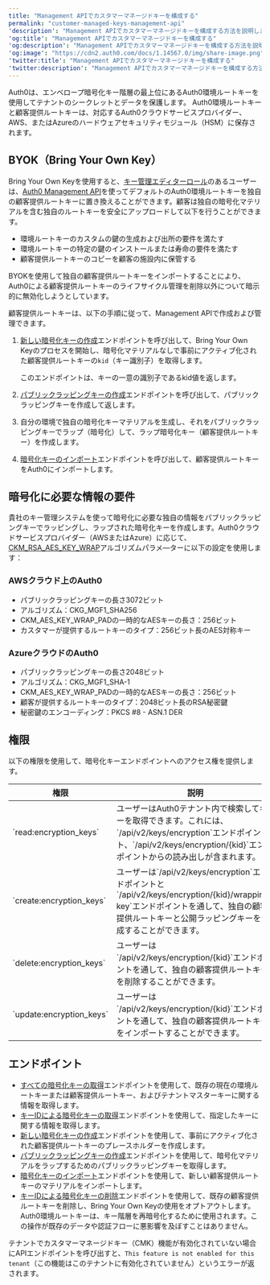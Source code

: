 ```yaml
---
title: "Management APIでカスタマーマネージドキーを構成する"
permalink: "customer-managed-keys-management-api"
'description': "Management APIでカスタマーマネージドキーを構成する方法を説明します"
'og:title': "Management APIでカスタマーマネージドキーを構成する"
'og:description': "Management APIでカスタマーマネージドキーを構成する方法を説明します"
'og:image': "https://cdn2.auth0.com/docs/1.14567.0/img/share-image.png"
'twitter:title': "Management APIでカスタマーマネージドキーを構成する"
'twitter:description': "Management APIでカスタマーマネージドキーを構成する方法を説明します"
---
```


Auth0は、エンベロープ暗号化キー階層の最上位にあるAuth0環境ルートキーを使用してテナントのシークレットとデータを保護します。 Auth0環境ルートキーと顧客提供ルートキーは、対応するAuth0クラウドサービスプロバイダー、AWS、またはAzureのハードウェアセキュリティモジュール（HSM）に保存されます。

## BYOK（Bring Your Own Key）

Bring Your Own Keyを使用すると、[キー管理エディターロール](/ja-jp/get-started/manage-dashboard-access/add-dashboard-users)のあるユーザーは、[Auth0 Management API](https://auth0.com/docs/api/management/v2)を使ってデフォルトのAuth0環境ルートキーを独自の顧客提供ルートキーに置き換えることができます。顧客は独自の暗号化マテリアルを含む独自のルートキーを安全にアップロードして以下を行うことができます。

* 環境ルートキーのカスタムの鍵の生成および出所の要件を満たす
* 環境ルートキーの特定の鍵のインストールまたは寿命の要件を満たす
* 顧客提供ルートキーのコピーを顧客の施設内に保管する

<Warning>

BYOKを使用して独自の顧客提供ルートキーをインポートすることにより、Auth0による顧客提供ルートキーのライフサイクル管理を削除以外について暗示的に無効化しようとしています。

</Warning>

顧客提供ルートキーは、以下の手順に従って、<Tooltip data-tooltip-id="react-containers-DefinitionTooltip-0" href="/ja-jp/glossary?term=management-api" tip="Management API: 顧客が管理タスクを実行できるようにするための製品。" cta="用語集の表示">Management API</Tooltip>で作成および管理できます。

1. [新しい暗号化キーの作成](https://auth0.com/docs/api/management/v2/keys/post-encryption)エンドポイントを呼び出して、Bring Your Own Keyのプロセスを開始し、暗号化マテリアルなしで事前にアクティブ化された顧客提供ルートキーの`kid`（キー識別子）を取得します。

   <Callout icon="file-lines" color="#0EA5E9" iconType="regular">

   このエンドポイントは、キーの一意の識別子であるkid値を返します。

   </Callout>

2. [パブリックラッピングキーの作成](https://auth0.com/docs/api/management/v2/keys/post-encryption-wrapping-key)エンドポイントを呼び出して、パブリックラッピングキーを作成して返します。
3. 自分の環境で独自の暗号化キーマテリアルを生成し、それをパブリックラッピングキーでラップ（暗号化）して、ラップ暗号化キー（顧客提供ルートキー）を作成します。
4. [暗号化キーのインポート](https://auth0.com/docs/api/management/v2/keys/post-encryption-key)エンドポイントを呼び出して、顧客提供ルートキーをAuth0にインポートします。

## 暗号化に必要な情報の要件

貴社のキー管理システムを使って暗号化に必要な独自の情報をパブリックラッピングキーでラッピングし、ラップされた暗号化キーを作成します。Auth0クラウドサービスプロバイダー（AWSまたはAzure）に応じて、[CKM_RSA_AES_KEY_WRAP](https://docs.oasis-open.org/pkcs11/pkcs11-curr/v2.40/cos01/pkcs11-curr-v2.40-cos01.html#_Toc408226894)アルゴリズムパラメ―ターに以下の設定を使用します：

### AWSクラウド上のAuth0

* パブリックラッピングキーの長さ3072ビット
* アルゴリズム：CKG_MGF1_SHA256
* CKM_AES_KEY_WRAP_PADの一時的なAESキーの長さ：256ビット
* カスタマーが提供するルートキーのタイプ：256ビット長のAES対称キー

### AzureクラウドのAuth0

* パブリックラッピングキーの長さ2048ビット
* アルゴリズム：CKG_MGF1_SHA-1
* CKM_AES_KEY_WRAP_PADの一時的なAESキーの長さ：256ビット
* 顧客が提供するルートキーのタイプ：2048ビット長のRSA秘密鍵
* 秘密鍵のエンコーディング：PKCS #8 - ASN.1 DER

## 権限

以下の権限を使用して、暗号化キーエンドポイントへのアクセス権を提供します。

<table class="table">
<thead>
<tr>
<th><b>権限</b></th>
<th><b>説明</b></th>
</tr>
</thead>
<tbody>
<tr>
<td>`read:encryption_keys`</td>
<td>ユーザーはAuth0テナント内で検索してキーを取得できます。これには、`/api/v2/keys/encryption`エンドポイント、`/api/v2/keys/encryption/{kid}`エンドポイントからの読み出しが含まれます。</td>
</tr>
<tr>
<td>`create:encryption_keys`</td>
<td>ユーザーは`/api/v2/keys/encryption`エンドポイントと`/api/v2/keys/encryption/{kid}/wrapping-key`エンドポイントを通して、独自の顧客提供ルートキーと公開ラッピングキーを作成することができます。</td>
</tr>
<tr>
<td>`delete:encryption_keys`</td>
<td>ユーザーは
            `/api/v2/keys/encryption/{kid}`エンドポイントを通して、独自の顧客提供ルートキーを削除することができます。</td>
</tr>
<tr>
<td>`update:encryption_keys`</td>
<td>ユーザーは
            `/api/v2/keys/encryption/{kid}`エンドポイントを通して、独自の顧客提供ルートキーをインポートすることができます。</td>
</tr>
</tbody>
</table>

## エンドポイント

* [すべての暗号化キーの取得](https://auth0.com/docs/api/management/v2/keys/get-encryption-keys)エンドポイントを使用して、既存の現在の環境ルートキーまたは顧客提供ルートキー、およびテナントマスターキーに関する情報を取得します。
* [キーIDによる暗号化キーの取得](https://auth0.com/docs/api/management/v2/keys/get-encryption-key)エンドポイントを使用して、指定したキーに関する情報を取得します。
* [新しい暗号化キーの作成](https://auth0.com/docs/api/management/v2/keys/post-encryption)エンドポイントを使用して、事前にアクティブ化された顧客提供ルートキーのプレースホルダーを作成します。
* [パブリックラッピングキーの作成](https://auth0.com/docs/api/management/v2/keys/post-encryption-wrapping-key)エンドポイントを使用して、暗号化マテリアルをラップするためのパブリックラッピングキーを取得します。
* [暗号化キーのインポート](https://auth0.com/docs/api/management/v2/keys/post-encryption-key)エンドポイントを使用して、新しい顧客提供ルートキーのマテリアルをインポートします。
* [キーIDによる暗号化キーの削除](https://auth0.com/docs/api/management/v2/keys/delete-encryption-key)エンドポイントを使用して、既存の顧客提供ルートキーを削除し、Bring Your Own Keyの使用をオプトアウトします。Auth0環境ルートキーは、キー階層を再暗号化するために使用されます。この操作が既存のデータや認証フローに悪影響を及ぼすことはありません。

<Callout icon="file-lines" color="#0EA5E9" iconType="regular">

テナントでカスタマーマネージドキー（CMK）機能が有効化されていない場合にAPIエンドポイントを呼び出すと、`This feature is not enabled for this tenant`（この機能はこのテナントに有効化されていません）というエラーが返されます。

</Callout>

